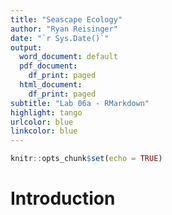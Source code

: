 ```yaml
---
title: "Seascape Ecology"
author: "Ryan Reisinger"
date: "`r Sys.Date()`"
output:
  word_document: default
  pdf_document:
    df_print: paged
  html_document:
    df_print: paged
subtitle: "Lab 06a - RMarkdown"
highlight: tango
urlcolor: blue
linkcolor: blue
---
```


```r
knitr::opts_chunk$set(echo = TRUE)
```

# Introduction
